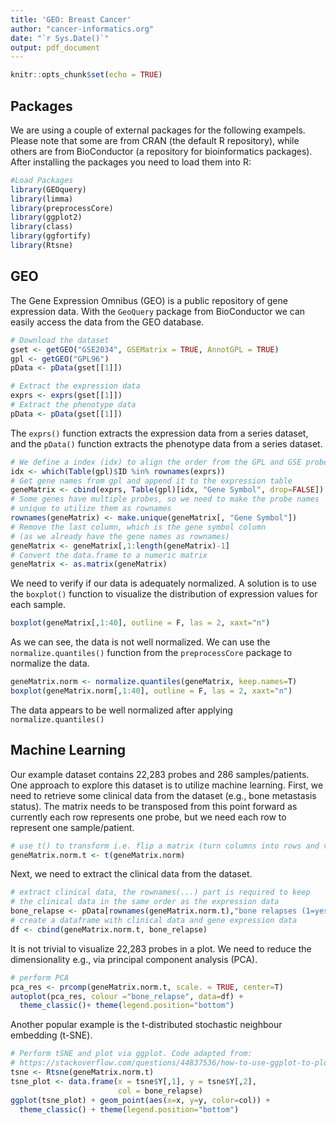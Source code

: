 ```yaml
---
title: 'GEO: Breast Cancer'
author: "cancer-informatics.org"
date: "`r Sys.Date()`"
output: pdf_document
---
```


```r
knitr::opts_chunk$set(echo = TRUE)
```

## Packages

We are using a couple of external packages for the following exampels. 
Please note that some are from CRAN (the default R repository), while others are from BioConductor (a repository for bioinformatics packages).
After installing the packages you need to load them into R:
```r
#Load Packages
library(GEOquery)
library(limma)
library(preprocessCore)
library(ggplot2)
library(class)
library(ggfortify)
library(Rtsne)
```

## GEO
The Gene Expression Omnibus (GEO) is a public repository of gene expression data.
With the `GeoQuery` package from BioConductor we can easily access the data from the GEO database.

```r

# Download the dataset
gset <- getGEO("GSE2034", GSEMatrix = TRUE, AnnotGPL = TRUE)
gpl <- getGEO("GPL96")
pData <- pData(gset[[1]])

# Extract the expression data
exprs <- exprs(gset[[1]])
# Extract the phenotype data
pData <- pData(gset[[1]]) 

```

The `exprs()` function extracts the expression data from a series dataset, and the `pData()` function extracts the phenotype data from a series dataset.

```r
# We define a index (idx) to align the order from the GPL and GSE probe names 
idx <- which(Table(gpl)$ID %in% rownames(exprs))
# Get gene names from gpl and append it to the expression table
geneMatrix <- cbind(exprs, Table(gpl)[idx, "Gene Symbol", drop=FALSE])
# Some genes have multiple probes, so we need to make the probe names
# unique to utilize them as rownames
rownames(geneMatrix) <- make.unique(geneMatrix[, "Gene Symbol"])
# Remove the last column, which is the gene symbol column
# (as we already have the gene names as rownames)
geneMatrix <- geneMatrix[,1:length(geneMatrix)-1]
# Convert the data.frame to a numeric matrix
geneMatrix <- as.matrix(geneMatrix)
```

We need to verify if our data is adequately normalized.
A solution is to use the `boxplot()` function to visualize the distribution of expression values for each sample.
```r
boxplot(geneMatrix[,1:40], outline = F, las = 2, xaxt="n")
```
As we can see, the data is not well normalized.
We can use the `normalize.quantiles()` function from the `preprocessCore` package to normalize the data.

```r
geneMatrix.norm <- normalize.quantiles(geneMatrix, keep.names=T)
boxplot(geneMatrix.norm[,1:40], outline = F, las = 2, xaxt="n")
```

The data appears to be well normalized after applying `normalize.quantiles()`

## Machine Learning

Our example dataset contains 22,283 probes and 286 samples/patients.
One approach to explore this dataset is to utilize machine learning.
First, we need to retrieve some clinical data from the dataset (e.g., bone metastasis status).
The matrix needs to be transposed from this point forward as currently each row represents one probe, but we need each row to represent one sample/patient.

```r
# use t() to transform i.e. flip a matrix (turn columns into rows and vice-versa)
geneMatrix.norm.t <- t(geneMatrix.norm)
```

Next, we need to extract the clinical data from the dataset.

```r
# extract clinical data, the rownames(...) part is required to keep
# the clinical data in the same order as the expression data
bone_relapse <- pData[rownames(geneMatrix.norm.t),"bone relapses (1=yes, 0=no):ch1"]
# create a dataframe with clinical data and gene expression data
df <- cbind(geneMatrix.norm.t, bone_relapse)
```

It is not trivial to visualize 22,283 probes in a plot.
We need to reduce the dimensionality e.g., via principal component analysis (PCA).

```r
# perform PCA
pca_res <- prcomp(geneMatrix.norm.t, scale. = TRUE, center=T)
autoplot(pca_res, colour ="bone_relapse", data=df) +
  theme_classic()+ theme(legend.position="bottom")
```

Another popular example is the t-distributed stochastic neighbour embedding (t-SNE).

```r
# Perform tSNE and plot via ggplot. Code adapted from:
# https://stackoverflow.com/questions/44837536/how-to-use-ggplot-to-plot-t-sne-clustering
tsne <- Rtsne(geneMatrix.norm.t)
tsne_plot <- data.frame(x = tsne$Y[,1], y = tsne$Y[,2],
                        col = bone_relapse)
ggplot(tsne_plot) + geom_point(aes(x=x, y=y, color=col)) +
  theme_classic() + theme(legend.position="bottom")
```

